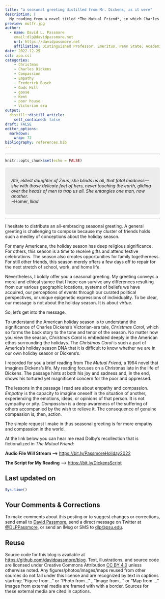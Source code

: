 ```yaml
---
title: "a seasonal greeting distilled from Mr. Dickens, as it were"
description: |
  My reading from a novel titled *The Mutual Friend*, in which Charles Dickens is imagined showing empathy and compassion to a most unfortunate man. This reading was the seasonal greeting that I distributed during the December 2022 holidays.  
preview: mutfr.jpg
author:
  - name: David L. Passmore
    email:dlp@davidpassmore.net
    url: https://davidpassmore.net
    affiliation: Distinguished Professor, Emeritus, Penn State; Academic Visitor, University of Pittsburgh
date: 2022-12-25
csl: apa.csl
categories:
    - Christmas
    - Charles Dickens
    - Compassion
    - Empathy
    - Frederick Busch
    - Gads Hill
    - goose
    - Kent
    - poor house
    - Victorian era
output:
  distill::distill_article:
    self_contained: false
draft: FALSE
editor_options: 
  markdown: 
    wrap: 72
bibliography: references.bib
---
```


------------------------------------------------------------------------

```r
knitr::opts_chunk$set(echo = FALSE)
```

```{=html}
<style>
div.blue { background-color:#ececec; border-radius: 5px; padding: 20px;}
</style>
```
::: blue
*Atë, eldest daughter of Zeus, she blinds us all, that fatal madness—she with those delicate feet of hers, never touching the earth, gliding over the heads of men to trap us all. She entangles one man, now another.* <br>~Homer, *Iliad*
:::
------------------------------------------------------------------------

I hesitate to distribute an all-embracing seasonal greeting. A general greeting is challenging to compose because my cluster of friends holds such a medley of conceptions about the holiday season. 

For many Americans, the holiday season has deep religious significance. For others, this season is a time to receive gifts and attend festive celebrations. The season also creates opportunities for family togetherness. For still other friends, this season merely offers a few days off to repair for the next stretch of school, work, and home life. 

Nevertheless, I boldly offer you a seasonal greeting. My greeting conveys a moral and ethical stance that I hope can survive any differences resulting from our various geographic locations, systems of beliefs we have acquired, our perceptions of events through our curated political perspectives, or unique epigenetic expressions of individuality. To be clear, our message is not about the holiday season. It is about *virtue*.

So, let’s get into the message.

To understand the American holiday season is to understand the significance of Charles Dickens’s Victorian-era tale, *Christmas Carol*, which so forms the back story to the tone and tenor of the season. No matter how you view the season, *Christmas Carol* is embedded deeply in the American ethos surrounding the holidays. The *Christmas Carol* is such a part of America’s holiday season DNA that it is difficult to know whether we are in our own holiday season or Dickens’s.  

I recorded for you a brief reading from *The Mutual Friend*, a 1994 novel that imagines Dickens’s life. My reading focuses on a Christmas late in the life of Dickens. The passage hints at both his joy and sadness and, in the end, shows his tortured yet magnificent concern for the poor and oppressed. 

The lessons in the passage I read are about empathy and compassion. *Empathy* is the capacity to imagine oneself in the situation of another, experiencing the emotions, ideas, or opinions of that person. It is not sympathy or pity. *Compassion* is a deep awareness of the suffering of others accompanied by the wish to relieve it. The consequence of genuine compassion is, then, action.

The simple request I make in thus seasonal greeting is for more empathy and compassion in the world.

At the link below you can hear me read
Dolby's recollection that is fictionalized in *The Mutual Friend*:

**Audio File Will Stream -->** [https://bit.ly/PassmoreHoliday2022](https://bit.ly/PassmoreHoliday2022)

**The Script for My Reading** --> [https://bit.ly/DickensScript](https://bit.ly/DickensScript)

## Last updated on {.appendix}

```r
Sys.time()
```

## Your Comments & Corrections {.appendix}

To make comments about this posting or to suggest changes or
corrections, send email to [David
Passmore](mailto:dlp@davidpassmore.net), send a direct message on
Twitter at [\@DLPPassmore](https://twitter.com/dlppassmore), or send an
IMsg or SMS to [dlp\@psu.edu](mailto:dlp@psu.edu){.email}.

## Reuse {.appendix}

Source code for this blog is available at
<https://github.com/davidpassmore/blog>. Text, illustrations, and source
code are licensed under Creative Commons Attribution [CC BY
4.0](https://creativecommons.org/licenses/by-sa/4.0/) unless otherwise
noted. Any figures/photos/images/maps reused from other sources do not
fall under this license and are recognized by text in captions starting:
"Figure from..." or "Photo from..." , "Image from..." or "Map from...."
Images from external media are framed with with a border. Sources for
these external media are cited in captions.

